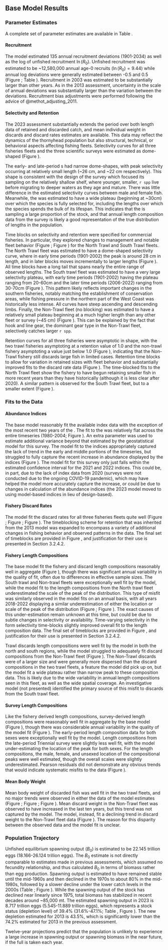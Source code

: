 ## Base Model Results


### Parameter Estimates
A complete set of parameter estimates are available in Table \ref{tab:allparstab}.

#### Recruitment
The model estimated 135 annual recruitment deviations (1901-2034) as well as the log of unfished recruitment $\ln(R_0)$. Unfished recruitment was estimated to be ~12,580,000 annual age-0 recruits ($\ln(R_0) = 9.44$) while annual log deviations were generally estimated between -0.5 and 0.5 (Figure \ref{fig:recdevs}; Table \ref{tab:rec}). Recruitment in 2003 was estimated to be substantially larger than other years. As in the 2013 assessment, uncertainty in the scale of annual deviations was substantially larger than the variation between the deviations. Recruitment bias adjustments were performed following the advice of @methot_adjusting_2011.

#### Selectivity and Retention
The 2023 assessment substantially extends the period over both length data of retained and discarded catch, and mean individual weight in discards and discard rates estimates are available. This data may reflect the dynamics of the thornyhead population but also structural, technical, or behavioral aspects affecting fishing fleets. Selectivity curves for all three fisheries fleets and the three scientific surveys were estimated as dome-shaped (Figure \ref{fig:selcurvs}). 

The early- and late-period \gls{s-tri}s had narrow dome-shapes, with peak selectivity occurring at relatively small length (~26 cm, and ~22 cm respectively). This shape is consistent with the design of the survey which focused its sampling on the relatively shallow shelf, where younger, smaller, `r spp` live before migrating to deeper waters as they age and mature. There was little difference in the estimated selectivity curves between male and female fish. Meanwhile, the \gls{s-wcgbt} was estimated to have a wide plateau (beginning at ~30cm) over which the species is fully selected for, including the lengths over which the species spends the bulk of its lifespan. This indicates that the \gls{s-wcgbt} is sampling a large proportion of the stock, and that annual length composition data from the survey is likely a good representation of the true distribution of lengths in the population. 

Time blocks on selectivity and retention were specified for commercial fisheries. In particular, they explored changes to management and notable fleet behavior (Figure \ref{fig:timeblocks}; Figure \ref{fig:diagram}) for the North Trawl and South Trawl fleets. The North Trawl fleet was estimated to have a dome-shaped selectivity curve, where in early time periods (1901-2002) the peak is around 28 cm in length, and in later blocks moves incrementally to larger lengths (Figure \ref{fig:selblocks}). All time blocks have a long tail that spans nearly the entire range of observed lengths. The South trawl fleet was estimated to have a very large selectivity plateau, with early time periods (1901-2002) having the plateau ranging from 20-60cm and the later time periods (2006-2022) ranging from 30-70cm (Figure \ref{fig:selblocks}). This pattern likely reflects important changes in the southern fisheries, notably matching the establishment of conservation areas, while fishing pressure in the northern part of the West Coast was historically less intense. All curves have steep ascending and descending limbs. Finally, the Non-Trawl fleet (no blocking) was estimated to have a relatively small plateau beginning at a much higher length than any other fleet or survey (~45 cm) (Figure \ref{fig:selblocks}). This can be explained by the fact that hook and line gear, the dominant gear type in the Non-Trawl fleet, selectively catches larger `r spp`. 

Retention curves for all three fisheries were asymptotic in shape, with the two trawl fisheries asymptoting at a retention value of 1.0 and the non-trawl fishery asymptoting a value just below 1.0 (Figure \ref{fig:retblocks}), indicating that the Non-Trawl fishery still discards large fish in limited cases. Retention time blocks to allow for variation in retained sizes with fleet behavior and substantially improved fits to the discard rate data (Figure \ref{fig:retblocks}). The time-blocked fits to the North Trawl fleet show the fishery to have begun retaining smaller fish in more recent years than they have historically (although it is less clear after 2020). A similar pattern is observed for the South Trawl fleet, but to a smaller extent (Figure \ref{fig:retblocks}).


### Fits to the Data

#### Abundance Indices
The base model reasonably fit the available index data with the exception of the most recent two years of the \gls{s-wcgbt}. The fit to the \gls{s-tri} was relatively flat across the entire timeseries (1980-2004; Figure \ref{fig:fitsTri1}). An extra parameter was used to estimate additional variance beyond that estimated by the geostatistical model for this survey. The model fit to the \gls{s-wcgbt} indices appropriately captured the lack of trend in the early and middle portions of the timeseries, but struggled to fully capture the recent increase in abundance displayed by the indices (Figure \ref{fig:fitscombo}). The model fit for this survey only just falls within the estimated confidence interval for the 2021 and 2022 indices. This could be, in part, due to the lack of index data from 2020 (surveys were not conducted due to the ongoing COVID-19 pandemic), which may have helped the model more accurately capture the increase, or could be due to changes in calculation of the abundance indices (the 2023 model moved to using model-based indices in lieu of design-based).

#### Fishery Discard Rates
The model  fit the discard rates for all three fisheries fleets quite well (Figure \ref{fig:northtrl_disc}; Figure \ref{fig:southtrl_disc}; Figure \ref{fig:nontrl_disc}). The timeblocking scheme for retention that was inherited from the 2013 model was expanded to encompass a variety of additional changes in fishing behavior and observed patterns in the data. The final set of timeblocks are provided in Figure \ref{fig:timeblocks}, and justification for their use is presented in Section 3.2.4.2.  

#### Fishery Length Compositions
The base model fit the fishery and discard length compositions reasonably well in aggregate (Figure \ref{fig:lencomps_all}), though there was significant annual variability in the quality of fit, often due to differences in effective sample sizes. The South trawl and Non-trawl fleets were exceptionally well fit by the model, while the model fit to the length compositions from the North trawl fleet underestimated the scale of the peak of the distribution. This type of misfit was similarly observed in the model fits on an annual basis, with all years 2018-2022 displaying a similar underestimation of either the location or scale of the peak of the distribution (Figure \ref{fig:ntrawl_comps_1}; Figure \ref{fig:ntrawl_comps_2}). The exact causes of this under-estimation remain unknown at this time, but could be due to subtle changes in selectivity or availability. Time-varying selectivity in the form selectivity time-blocks slightly improved overall fit to the length composition data. The final set of timeblocks are provided in Figure \ref{fig:timeblocks}, and justification for their use is presented in Section 3.2.4.2.

Trawl discards length compositions were well fit by the model in both the north and south regions, while the model struggled to adequately fit discard compositions from the Non-Trawl fleet (Figure \ref{fig:lencomps_all}). The Non-Trawl discards were of a larger size and were generally more dispersed than the discard compositions in the two trawl fleets, a feature the model did pick up on, but the model fit a wide plateau rather than narrow peak to these composition data. This is likely due to the wide variability in annual length compositions seen in this fleet, as well as the wide spatial coverage. An investigative model (not presented) identified the primary source of this misfit to discards from the South trawl fleet.

#### Survey Length Compositions
Like the fishery derived length compositions, survey-derived length compositions were reasonably well fit in aggregate by the base model (Figure \ref{fig:lencomps_all}), though there was considerable annual variability in the quality of the model fit (Figure \ref{fig:fits_wcgbts}). The early-period \gls{s-tri} length composition data for both sexes were exceptionally well fit by the model. Length compositions from the late-period Triennial survey were slightly less well fit, with the model under-estimating the location of the peak for both sexes. For the \gls{s-wcgbt} length compositions, the male, female, and unsexed location of the compositional peaks were well estimated, though the overall scales were slightly underestimated. Pearson residuals did not demonstrate any obvious trends that would indicate systematic misfits to the data (Figure \ref{fig:resids_survey}). 

#### Mean Body Weight 
Mean body weight of discarded fish was well fit in the two trawl fleets, and no major trends were observed in either the data of the model estimates (Figure \ref{fig:weightNorthTrl}; Figure \ref{fig:weightSouthTrl}; Figure \ref{fig:weightNonTrl}). Mean discard weight in the Non-Trawl fleet was observed to have increased in the last ten years, but this trend was not captured by the model. The model, instead, fit a declining trend in discard weight to the Non-Trawl fleet data (Figure \ref{fig:weightNonTrl}). The reason for this disparity between the observed data and the model fit is unclear.

### Population Trajectory
Unfished equilibrium spawning output ($B_0$) is estimated to be 22.145 trillion eggs (18.166-26.124 trillion eggs). The $B_0$ estimate is not directly comparable to estimates made in previous assessments, which assumed no fecundity relationship, and thus calculated $B_0$ in terms of biomass rather than egg production. Spawning output is estimated to have remained stable until the mid-1960s and then declined in the 1970s to about 80% in the mid-1980s, followed by a slower decline under the lower catch levels in the 2000s (Table \ref{tab:ts};  Figure \ref{fig:spawnout}). While the spawning output of the stock has declined near linearly since 1975, total biomass has stabilized in recent decades around ~85,000 mt. The estimated spawning output in 2023 is 8.717 trillion eggs (5.545-11.889 trillion eggs), which represents a stock status (depletion level) of 39.4% (31.6%-47.1%; Table \ref{tab:projections}, Figure \ref{fig:relspawnout}). The new depletion estimated for 2013 is 43.5%, which is significantly lower than the 74.2% estimated for 2013 in the previous assessment. 

Twelve-year projections predict that the population is unlikely to experience a large increase in spawning output or spawning biomass in the near future, if the full \gls{acl} is taken each year.
